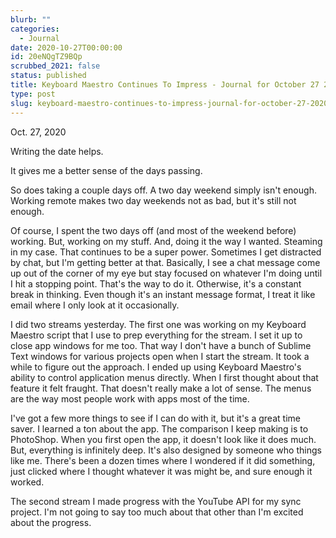 ```yaml
---
blurb: ""
categories:
  - Journal
date: 2020-10-27T00:00:00
id: 20eNQgTZ9BQp
scrubbed_2021: false
status: published
title: Keyboard Maestro Continues To Impress - Journal for October 27 2020
type: post
slug: keyboard-maestro-continues-to-impress-journal-for-october-27-2020--20enqgtz9bqp
---
```


Oct. 27, 2020

Writing the date helps. 

It gives me a better sense of the days passing. 

So does taking a couple days off. A two day weekend simply isn't enough. Working remote makes two day weekends not as bad, but it's still not enough. 

Of course, I spent the two days off (and most of the weekend before) working. But, working on my stuff. And, doing it the way I wanted. Steaming in my case. That continues to be a super power. Sometimes I get distracted by chat, but I'm getting better at that. Basically, I see a chat message come up out of the corner of my eye but stay focused on whatever I'm doing until I hit a stopping point. That's the way to do it. Otherwise, it's a constant break in thinking. Even though it's an instant message format, I treat it like email where I only look at it occasionally. 

I did two streams yesterday. The first one was working on my Keyboard Maestro script that I use to prep everything for the stream. I set it up to close app windows for me too. That way I don't have a bunch of Sublime Text windows for various projects open when I start the stream. It took a while to figure out the approach. I ended up using Keyboard Maestro's ability to control application menus directly. When I first thought about that feature it felt fraught. That doesn't really make a lot of sense. The menus are the way most people work with apps most of the time. 

I've got a few more things to see if I can do with it, but it's a great time saver. I learned a ton about the app. The comparison I keep making is to PhotoShop. When you first open the app, it doesn't look like it does much. But, everything is infinitely deep. It's also designed by someone who things like me. There's been a dozen times where I wondered if it did something, just clicked where I thought whatever it was might be, and sure enough it worked. 

The second stream I made progress with the YouTube API for my sync project. I'm not going to say too much about that other than I'm excited about the progress.